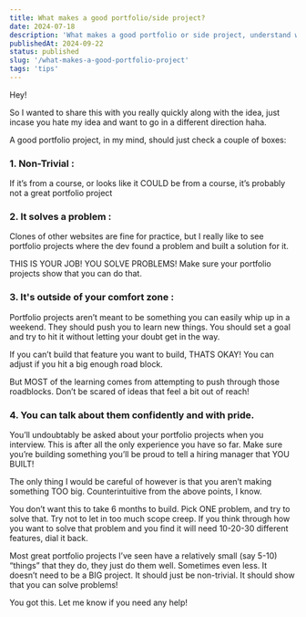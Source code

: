 ```yaml
---
title: What makes a good portfolio/side project? 
date: 2024-07-18
description: 'What makes a good portfolio or side project, understand what that needs.'
publishedAt: 2024-09-22
status: published
slug: '/what-makes-a-good-portfolio-project'
tags: 'tips'
---
```


Hey!

So I wanted to share this with you really quickly along with the idea, just incase you hate my idea and want to go in a different direction haha.

A good portfolio project, in my mind, should just check a couple of boxes:

### **1. Non-Trivial** :

 If it’s from a course, or looks like it COULD be from a course, it’s
probably not a great portfolio project

### **2. It solves a problem** :

Clones of other websites are fine for practice, but I really like
to see portfolio projects where the dev found a problem and built a solution for it.

THIS IS YOUR JOB! YOU SOLVE PROBLEMS! Make sure your portfolio projects
show that you can do that.

### **3. It's outside of your comfort zone** :

Portfolio projects aren’t meant to be something you can easily whip up in a weekend. They should push you to learn new things. You should set a goal and try to hit it without letting your doubt get in the way.

If you can’t build that feature you want to build, THATS OKAY! You can adjust if you hit a
big enough road block.

But MOST of the learning comes from attempting to push through those roadblocks. Don’t be scared of ideas that feel a bit out of reach!

### **4. You can talk about them confidently and with pride.**

You’ll undoubtably be asked about your portfolio projects when you interview. This is after all the only experience you have so far. Make sure you’re building something you’ll be proud to tell a hiring
manager that YOU BUILT!


The only thing I would be careful of however is that you aren’t making something TOO
big. Counterintuitive from the above points, I know.

You don’t want this to take 6 months to build. Pick ONE problem, and try to solve that.
Try not to let in too much scope creep. If you think through how you want to solve that
problem and you find it will need 10-20-30 different features, dial it back.

Most great portfolio projects I’ve seen have a relatively small (say 5-10) “things” that
they do, they just do them well. Sometimes even less. It doesn’t need to be a BIG
project. It should just be non-trivial. It should show that you can solve problems!

You got this. Let me know if you need any help!